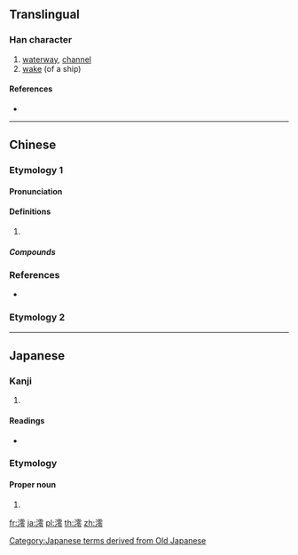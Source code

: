 ==Translingual==

===Han character===
{{Han char|rn=85|rad=水|as=13|sn=16|four=31137|canj=EMBI,XEMBI}}

# [[waterway]], [[channel]]
# [[wake]] (of a ship)

====References====
* {{Han ref|kx=0653.110|dkj=18398|dj=1063.110|hdz=31754.120|uh=6FAA|ud=28586|bh=E9FB|bd=59899}}

----

==Chinese==

===Etymology 1===
{{zh-forms}}

====Pronunciation====
{{zh-pron
|m=líng
|c=ling4
|mc=y
|oc=y
|cat=
}}

====Definitions====
{{zh-hanzi}}

# {{rfdef|zh}}

=====Compounds=====
{{zh-der|澪渠}}

===References===
* {{R:twedu|C06468}}

===Etymology 2===
{{zh-see|泠|v}}

----

==Japanese==

===Kanji===
{{ja-kanji|grade=|rs=水13}}

# {{defn|lang=ja|sort=水13}}

====Readings====
* {{ja-readings|on=[[れい]] (rei)|kun=[[みお]] (mio)}}

[[Category:Japanese terms derived from Old Japanese]]

===Etymology===
{{ja-kanjitab|みお|yomi=k}}
{{rfe|ja}}

====Proper noun====
{{ja-pos|proper noun|みお}}

# {{given name|female|lang=ja}}

[[fr:澪]]
[[ja:澪]]
[[pl:澪]]
[[th:澪]]
[[zh:澪]]
